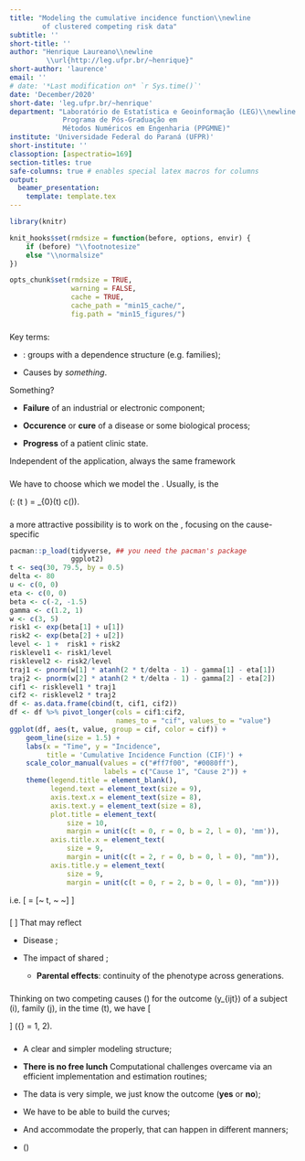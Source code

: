 ```yaml
---
title: "Modeling the cumulative incidence function\\newline
        of clustered competing risk data"
subtitle: ''
short-title: ''
author: "Henrique Laureano\\newline
         \\url{http://leg.ufpr.br/~henrique}"
short-author: 'laurence'
email: ''
# date: '*Last modification on* `r Sys.time()`'
date: 'December/2020'
short-date: 'leg.ufpr.br/~henrique'
department: "Laboratório de Estatística e Geoinformação (LEG)\\newline
             Programa de Pós-Graduação em
             Métodos Numéricos em Engenharia (PPGMNE)"
institute: 'Universidade Federal do Paraná (UFPR)'
short-institute: ''
classoption: [aspectratio=169]
section-titles: true
safe-columns: true # enables special latex macros for columns
output:
  beamer_presentation:
    template: template.tex
---
```


```r
library(knitr)

knit_hooks$set(rmdsize = function(before, options, envir) {
    if (before) "\\footnotesize"
    else "\\normalsize"
})

opts_chunk$set(rmdsize = TRUE,
               warning = FALSE,
               cache = TRUE,
               cache_path = "min15_cache/",
               fig.path = "min15_figures/")
```

### 

\begin{minipage}{5cm}
 \begin{shaded}
  Clustered competing risk data
 \end{shaded}
\end{minipage}

Key terms:

+ \textcolor{mykindofblue}{Clustered}:
  groups with a dependence structure (e.g. families);

+ Causes \textcolor{mykindofblue}{competing} by *something*.

Something?

+ **Failure** of an industrial or electronic component;

+ **Occurence** or **cure** of a disease or some biological process;

+ **Progress** of a patient clinic state.

Independent of the application, always the same framework

\begin{tabular}{lc*{3}{>{\columncolor[gray]{0.8}}c}cr}
 Cluster & ID & Cause 1 & Cause 2 & Censorship & Time & Feature\\
 \hline
 1     & 1  & Yes     & No       & No        & 10   & A\\
 1     & 2  & No      & No       & Yes       &  8   & A\\
 2     & 1  & No      & No       & Yes       &  7   & B\\
 2     & 2  & No      & Yes      & No        &  5   & A\\
\end{tabular}

###

\begin{minipage}{2.3cm}
 \begin{shaded}
  Data designs
 \end{shaded}
\end{minipage}

\begin{center}
 \scalebox{0.85}{
  \begin{tikzpicture}
   \begin{pgfonlayer}{nodelayer}
    \node [style=circle] (2) at (-17.5, 5.5) {0};
    \node [style=circle] (3) at (-13.5, 5.5) {1};
    \node [style=circle] (7) at (-7.5, 5.5) {1};
    \node [style=circle] (9) at (-7.5, 4.5) {2};
    \node [style=none] (11) at (-7.5, 3.5) {$\vdots$};
    \node [style=circle] (12) at (-7.5, 2.5) {$m$};
    \node [style=circle] (14) at (-12.25, 4) {0};
    \node [style=circle] (22) at (-6, 3.5) {0};
    \node [style=circle] (23) at (-2, 3.5) {2};
    \node [style=circle] (25) at (-4, 5.5) {1};
    \node [style=none] (27) at (-17, 5.5) {};
    \node [style=none] (28) at (-14, 5.5) {};
    \node [style=none] (29) at (-11.75, 4.25) {};
    \node [style=none] (30) at (-8, 5.5) {};
    \node [style=none] (31) at (-8, 4.5) {};
    \node [style=none] (32) at (-8, 2.5) {};
    \node [style=none] (33) at (-5.5, 3.5) {};
    \node [style=none] (34) at (-4.5, 5.25) {};
    \node [style=none] (35) at (-2.5, 3.5) {};
    \node [style=none] (36) at (-11.75, 4) {};
    \node [style=none] (37) at (-11.75, 3.75) {};
    \node [style=none] (38) at (-5.5, 3.75) {};
    \node [style=none] (39) at (-2.5, 3.75) {};
    \node [style=none] (40) at (-3.5, 5.25) {};
    \node [style=none] (44) at (-15.5, 6.75) {{\Large
                                               Failure time process}};
    \node [style=none] (45) at (-10, 6.75) {{\Large
                                             Competing risk process}};
    \node [style=none] (47) at (-4, 6.75) {{\Large Multistate process}};
   \end{pgfonlayer}
   \begin{pgfonlayer}{edgelayer}
	\draw [style=1side] (27.center) to (28.center);
	\draw [style=1side] (37.center) to (32.center);
	\draw [style=1side] (40.center) to (39.center);
	\draw [style=1side] (33.center) to (35.center);
	\draw [style=2side] (38.center) to (34.center);
	\draw [style=1side] (36.center) to (31.center);
	\draw [style=1side] (29.center) to (30.center);
   \end{pgfonlayer}
  \end{tikzpicture}
 }
\end{center}

\pause
\begin{minipage}{3.5cm}
 \begin{shaded}
  Modeling framework
 \end{shaded}
\end{minipage}

We have to choose which \textcolor{mykindofblue}{scale} we model the
\textbf{survival experience}.\newline
Usually, is the

\(\text{\textcolor{mykindofblue}{hazard} (failure rate)
        \textcolor{mykindofblue}{scale}}: \quad
  \lambda(t \mid \text{features}) =
  \lambda_{0}(t) \times c(\text{features})\).

###

\begin{minipage}{5.5cm}
 \begin{shaded}
  In the competing risk setting \(\dots\)
 \end{shaded}
\end{minipage}

a more attractive possibility is to work on the
\textcolor{mykindofblue}{probability scale},
focusing on the cause-specific

```r
pacman::p_load(tidyverse, ## you need the pacman's package
               ggplot2)
t <- seq(30, 79.5, by = 0.5)
delta <- 80
u <- c(0, 0)
eta <- c(0, 0)
beta <- c(-2, -1.5)
gamma <- c(1.2, 1)
w <- c(3, 5)
risk1 <- exp(beta[1] + u[1])
risk2 <- exp(beta[2] + u[2])
level <- 1 +  risk1 + risk2
risklevel1 <- risk1/level
risklevel2 <- risk2/level
traj1 <- pnorm(w[1] * atanh(2 * t/delta - 1) - gamma[1] - eta[1])
traj2 <- pnorm(w[2] * atanh(2 * t/delta - 1) - gamma[2] - eta[2])
cif1 <- risklevel1 * traj1
cif2 <- risklevel2 * traj2
df <- as.data.frame(cbind(t, cif1, cif2))
df <- df %>% pivot_longer(cols = cif1:cif2,
                          names_to = "cif", values_to = "value")
ggplot(df, aes(t, value, group = cif, color = cif)) +
    geom_line(size = 1.5) +
    labs(x = "Time", y = "Incidence",
         title = 'Cumulative Incidence Function (CIF)') +
    scale_color_manual(values = c("#ff7f00", "#0080ff"),
                       labels = c("Cause 1", "Cause 2")) +
    theme(legend.title = element_blank(),
          legend.text = element_text(size = 9),
          axis.text.x = element_text(size = 8),
          axis.text.y = element_text(size = 8),
          plot.title = element_text(
              size = 10,
              margin = unit(c(t = 0, r = 0, b = 2, l = 0), 'mm')), 
          axis.title.x = element_text(
              size = 9,
              margin = unit(c(t = 2, r = 0, b = 0, l = 0), "mm")),
          axis.title.y = element_text(
              size = 9,
              margin = unit(c(t = 0, r = 2, b = 0, l = 0), "mm")))
```

i.e.
\[
 \text{CIF} = \mathbb{P}[~\text{failure time} \leq t,
                         ~\text{a given cause} \mid \text{features}~]
\]

###

\begin{minipage}{4.25cm}
 \begin{shaded}
  Main focus application:\newline
  cancer incidence in twins
 \end{shaded}
\end{minipage}

\begin{columns}
 \begin{column}{.55\textwidth}
  \centering
   \includegraphics[width=\textwidth]{figures/twins.jpg}
 \end{column}
\begin{column}{.45\textwidth}
 Clustered competing risks data\newline
 \hspace*{.5cm}\rotatebox[origin=c]{180}{$\Lsh$}
 Clusters? Families\newline
 \hspace*{1.35cm}\rotatebox[origin=c]{180}{$\Lsh$}Family studies\newline
 \hspace*{2.1cm}\rotatebox[origin=c]{180}{$\Lsh$}
 \textcolor{mykindofblue}{Twins data}
 \end{column}
\end{columns}
\[
 \text{Family studies}~\Rightarrow~
 \text{\color{mykindofblue}{within-family dependence}}
\]
That may reflect

+ Disease \textbf{heritability};
  
+ The impact of shared \textbf{environmental effects};
  
  + **Parental effects**:\newline
    continuity of the phenotype across generations.

###

\begin{minipage}{7cm}
 \begin{shaded}
  Our contribution: a hierarchical approach
 \end{shaded}
\end{minipage}

Thinking on two competing causes\newline
\(\dots\) for the outcome \(y_{ijt}\) of a subject \(i\), family \(j\),
in the time \(t\), we have
\[
 \begin{aligned}
  y_{ijt} \mid
  \underbrace{\{u_{1j}, u_{2j}, \eta_{1j}, \eta_{2j}\}}_{
  \substack{\text{\color{mykindofblue}{latent effects}}}
  } & \sim
  \text{Multinomial}(p_{1ijt}, p_{2ijt}, p_{3ijt})\\
  \begin{bmatrix} u_{1j}\\ u_{2j}\\ \eta_{1j}\\ \eta_{2j} \end{bmatrix}
  & \sim
  \parbox{2cm}{\centering Multivariate Normal}
  \left(
   \begin{bmatrix} 0\\ 0\\ 0\\ 0 \end{bmatrix},
   \begin{bmatrix}
    \sigma_{u_{1}}^{2}&
    \sigma_{u_{1}, u_{2}}&
    \sigma_{u_{1}, \eta_{1}}&
    \sigma_{u_{1}, \eta_{2}}\\
   &\sigma_{u_{2}}^{2}&
    \sigma_{u_{2}, \eta_{1}}&
    \sigma_{u_{2}, \eta_{2}}\\
  &&\sigma_{\eta_{1}}^{2}&
    \sigma_{\eta_{1}, \eta_{2}}\\
 &&&\sigma_{\eta_{2}}^{2}
   \end{bmatrix}
  \right)\\  
  p_{ {\color{mykindofblue}{k}} ijt} &=
  \frac{\partial \text{CIF}}{\partial t}\\
  & = \frac{\partial}{\partial t}
  \underbrace{
   \pi_{\color{mykindofblue}{k}}(X, u_{1}, u_{2} \mid \bm{\beta})}_{
   \substack{\text{\color{mykindofblue}{cluster-specific}}\\
             \text{\color{mykindofblue}{risk level}}}}
  \underbrace{\Phi[w_{\color{mykindofblue}{k}} g(t) -
                   X^{\top}\bm{\gamma}_{\color{mykindofblue}{k}} -
                   \eta_{\color{mykindofblue}{k}}]}_{
   \substack{\text{\color{mykindofblue}{cluster-specific}}\\
             \text{\color{mykindofblue}{failure time trajectory}}}},
 \end{aligned}
\]
\({\color{mykindofblue}{k}} = 1, 2\).

###

\begin{minipage}{4.5cm}
 \begin{shaded}
  Contributions \& challenges
 \end{shaded}
\end{minipage}

\vspace{0.5cm}

+ A clear and simpler modeling structure;

+ **There is no free lunch**\newline
  Computational challenges overcame via an\newline
  efficient implementation and estimation routines;

+ The data is very simple,\newline
  we just know the outcome (**yes** or **no**);

+ We have to be able to build the \textcolor{mykindofblue}{CIF} curves;

+ And accommodate the
  \textcolor{mykindofblue}{within-family dependence} properly,\newline
  that can happen in different manners;

+ \(\dots\)

###

\begin{minipage}{1.75cm}
 \begin{shaded}
  Thank you
 \end{shaded}
\end{minipage}

\vspace{0.5cm}

\begin{columns}
 \begin{column}{0.33\textwidth}
  \centering
   \includegraphics[height=2cm]{logo/ppgmne.png}
 \end{column}
 \begin{column}{0.33\textwidth}
  \centering
   \includegraphics[height=2.5cm]{logo/capes.jpg}
 \end{column}
 \begin{column}{0.33\textwidth}
  \centering
   \includegraphics[height=2cm]{logo/ufpr.png}
 \end{column}
\end{columns}

\noindent{\color{laurence}\rule{0.955\linewidth}{0.5mm}}
\vspace{0.8cm}

\begin{columns}
 \begin{column}{0.5\textwidth}
  Joint work with
  \vspace{0.3cm}\newline
  Wagner H. Bonat\newline
  \url{http://leg.ufpr.br/~wagner}
 \end{column}
 \begin{column}{0.5\textwidth}
  \vspace{0.5cm}\newline
  Paulo Justiniano Ribeiro Jr.\newline
  \url{http://leg.ufpr.br/~paulojus}
 \end{column}
\end{columns}

\vspace{1cm}

\includegraphics[height=0.5cm]{logo/twitter.png}
\href{https://twitter.com/hap_laureano}{\text{@hap\_laureano}}
